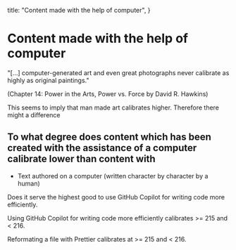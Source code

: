   title: "Content made with the help of computer",
}

# Content made with the help of computer

"[...] computer-generated art and even great photographs never calibrate as highly as original paintings."

(Chapter 14: Power in the Arts, Power vs. Force by David R. Hawkins)

This seems to imply that man made art calibrates higher. Therefore there might
a difference

## To what degree does content which has been created with the assistance of a computer calibrate lower than content with

- Text authored on a computer (written character by character by a human)

Does it serve the highest good to use GitHub Copilot for writing code more efficiently.

Using GitHub Copilot for writing code more efficiently calibrates >= 215 and < 216.

Reformating a file with Prettier calibrates at >= 215 and < 216.
